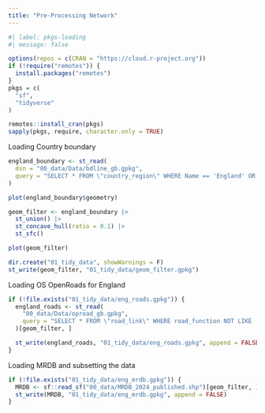 ```yaml
---
title: "Pre-Processing Network"
---
```


```r
#| label: pkgs-loading
#| message: false

options(repos = c(CRAN = "https://cloud.r-project.org"))
if (!require("remotes")) {
  install.packages("remotes")
}
pkgs = c(
  "sf",
  "tidyverse"
)

remotes::install_cran(pkgs)
sapply(pkgs, require, character.only = TRUE)
```

Loading Country boundary
```r
england_boundary <- st_read(
  dsn = "00_data/Data/bdline_gb.gpkg",
  query = "SELECT * FROM \"country_region\" WHERE Name == 'England' OR Name == 'Wales'"
)

plot(england_boundary$geometry)

geom_filter <- england_boundary |>
  st_union() |>
  st_concave_hull(ratio = 0.1) |>
  st_sfc()

plot(geom_filter)
```

```r
dir.create("01_tidy_data", showWarnings = F)
st_write(geom_filter, "01_tidy_data/geom_filter.gpkg")
```

Loading OS OpenRoads for England

```r
if (!file.exists("01_tidy_data/eng_roads.gpkg")) {
  england_roads <- st_read(
    "00_data/Data/oproad_gb.gpkg",
    query = "SELECT * FROM \"road_link\" WHERE road_function NOT LIKE '%access%'"
  )[geom_filter, ]

  st_write(england_roads, "01_tidy_data/eng_roads.gpkg", append = FALSE)
}

```

Loading MRDB and subsetting the data

```r
if (!file.exists("01_tidy_data/eng_mrdb.gpkg")) {
  MRDB <- sf::read_sf("00_data/MRDB_2024_published.shp")[geom_filter, ]
  st_write(MRDB, "01_tidy_data/eng_mrdb.gpkg", append = FALSE)
}

```